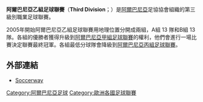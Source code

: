 {{Infobox football league
| name             = 阿爾巴尼亞乙組足球聯賽
| image            = 
| pixels           = 
| country          = 阿爾巴尼亞
| confed           = [[歐洲足球協會聯盟|UEFA]]（[[歐洲|歐洲]]）
| founded          = {{Start date and age|1930}}
| teams            = 26 隊 (A組 13 隊；B組 13 隊)
| promotion        = [[阿爾巴尼亞甲組足球聯賽|阿爾巴尼亞甲組足球聯賽]]
| relegation       = [[阿爾巴尼亞丙組足球聯賽|阿爾巴尼亞丙組足球聯賽]]
| level            = 第 3 級
| domest_cup       = [[阿爾巴尼亞盃|阿爾巴尼亞盃]]
| season           = 2019–20
| champions        = [[禾拉足球會|禾拉]]（第 2 次）
| most_champs      = [[特布尼足球會|特布尼]]（4 次）
| website          = [http://www.fshf.org/ 官方網站]
}}

'''阿爾巴尼亞乙組足球聯賽'''（'''Third Division'''；{{lang-sq|Kategoria e Dytë}}）是[[阿爾巴尼亞|阿爾巴尼亞]]足協協會組織的第三級別職業足球聯賽。

2005年開始阿爾巴尼亞乙組足球聯賽用地理位置分開成兩組，A組 13 隊和B組 13 隊。各組的優勝者獲得升級到[[阿爾巴尼亞甲組足球聯賽|阿爾巴尼亞甲組足球聯賽]]的權利，他們會進行一場比賽決定聯賽最終冠軍。各組最低分球隊會降級到[[阿爾巴尼亞丙組足球聯賽|阿爾巴尼亞丙組足球聯賽]]。

==外部連結==
* [http://www.soccerway.com/national/albania/kategoria-e-dyte/2010-2011/ Soccerway]

[[Category:阿爾巴尼亞足球|Category:阿爾巴尼亞足球]]
[[Category:歐洲各國足球聯賽|Category:歐洲各國足球聯賽]]